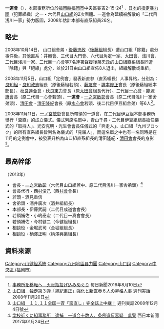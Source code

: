 '''一道會'''（{{lang|ja|一道会}}），本部事務所位於[[福岡縣|福岡縣]][[福岡市|福岡市]]中央區春吉2-15-24<ref>[https://mainichi.jp/articles/20160810/k00/00e/040/342000c 事務所を移転へ　火炎瓶投げ込みめぐり ] {{Wayback|url=https://mainichi.jp/articles/20160810/k00/00e/040/342000c |date=20201108050521 }} 毎日新聞2016年8月10日</ref> ，[[日本|日本]]的[[指定暴力團|指定暴力團]]（犯罪組織）之一・六代目[[山口組|山口組]]的2次團體。一道會為延續被解散的「二代目浅川一家」勢力版圖，2008年估計本部有直系組員26名。

== 略史 ==
2008年10月14日， 山口組舍弟・[[後藤忠政|後藤忠政]]（[[後藤組|後藤組]]組長）遭山口組「除籍」處分事件後，其他直系：井奧會、三代目大門會、六代目角定一家、太田會、浅川會、二代目浅川一家、二代目一心會等7名連署聲援[[後藤忠政|後藤忠政]]的山口組直系組長同遭「除籍」與「絕緣」處分，並於21日由山口組宣佈8人退出，組織解散或重組。

2008年11月5日，山口組「定例會」發表新直参（直系組長）人事昇格，分別為：[[良知組|良知組]]・[[良知政志|良知政志]]組長（原後藤組若頭）、[[藤友會|藤友會]]・[[塚本修正|塚本修正]]會長（原後藤組總本部長）、[[秋良連合會|秋良連合會]]・[[秋良東力|秋良東力]]會長（原[[太田會|太田會]]組長代行）、三代目[[一心會|一心會]]・[[能塚_惠|能塚 惠]]會長（原二代目一心會若頭）、'''一道會'''・[[一之宮敏彰|一之宮敏彰]]會長（原二代目浅川一家舍弟頭）、[[清田會|清田會]]・[[清田隆紀|清田隆紀]]會長（原[[水心會|水心會]]若頭、後二代目伊豆組舍弟）等6人<ref>[https://web.archive.org/web/20140709053944/http://nihonjournal.jp/web/jituwa_200844/index.html 山口組　独走第３弾「綱紀粛正」強化と新直参６人の昇格人事] 週刊実話2008年11月20日 </ref>。

2008年11月11日，[[一ノ宮敏彰|一ノ宮敏彰]]會長所帶領的一道會，在二代目伊豆組本部事務所舉行「盃直」的成立儀式。儀式列席名單中，青山千尋・二代目伊豆組組長擔任儀式的「取持人」、光安克明・光生會會長任儀式的「奔走人」、山口組「九州ブロック」的所有直系組長皆列名為儀式的「見届人」，而這名單之中也有一名同時是在11月的定例會中，被發表升格為山口組直系組長的清田隆紀・[[清田會|清田會]]會長的身影<ref>[https://web.archive.org/web/20131018082930/http://www.nihonjournal.jp/web/jituwa_200846/index.html 山口組　１１.１１全国一斉「盃直し」完全誌上中継！] 週刊実話2008年12月4日號 </ref>。

== 最高幹部 ==
（2013年）
*會長・[[一之宮敏彰|一之宮敏彰]]（六代目山口組若中、原二代目浅川一家舎弟頭）<ref>[https://www.nishinippon.co.jp/feature/attention/article/305521/ 学校近くに組事務所　逮捕　一道会十数人、条例違反容疑　県警] {{Wayback|url=https://www.nishinippon.co.jp/feature/attention/article/305521/ |date=20180401075228 }} 西日本新聞 2017年01月24日</ref>
*會長代行・[[西村俊己|西村俊己]]（[[西村會|西村會]]會長）
*若頭・酒見重信 
*舍弟頭・酒井廣次（酒井組組長）
*本部長・伊藤武嗣（二代目成道會會長）
*若頭補佐・小嶋泰宏（二代目一真會會長）
*若頭補佐・今村健二（今健組組長）
*相談役・金堀武司（金堀組組長）
*相談役・柄澤正明（柄澤興業組長）

== 資料來源 ==
{{reflist}}

{{六代目山口組}}

{{DEFAULTSORT:Ichidō-kai}}
[[Category:山健組系統|Category:山健組系統]]
[[Category:九州地區暴力團|Category:九州地區暴力團]]
[[Category:山口组|Category:山口组]]
[[Category:中央區_(福岡市)|Category:中央區 (福岡市)]]